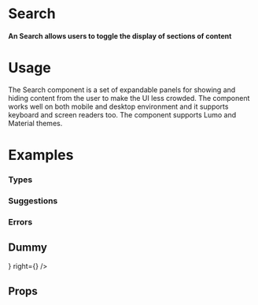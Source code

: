 
<Meta title="Data Entry|Search" component={SearchBar} />

# Search

#### An Search allows users to toggle the display of sections of content

<Preview withToolbar>
  <Story name="Standard">
     <SearchBar id="Search_Standard" placeholder="Search Location" />
  </Story>
</Preview>

# Usage

The Search component is a set of expandable panels for showing and hiding content from the user to make the UI less crowded. The component works well on both mobile and desktop environment and it supports keyboard and screen readers too. The component supports Lumo and Material themes.

# Examples

### Types

<Preview>
  <Story name="Types">
   <SearchBar id="Search_Results" placeholder="Search Location" results={[
  {
    title: "White House",
    description: "123 Malibu Drive, CA 92660",
  },
  {
    title: "Orange House",
    description: "1224 Malibu Drive, CA 92660",
  },
  {
    title: "Red House",
    description: "123 Malibu Drive, CA 92660",
  },
  {
    title: "Green House",
    description: "123 Malibu Drive, CA 92660",
  },
  {
    title: "Black House",
    description: "123 Malibu Drive, CA 92660",
  },
  {
    title: "Blue House",
    description: "123 Malibu Drive, CA 92660",
  },
  {
    title: "Address",
    description: "123 Malibu Drive, CA 92660",
  },
  {
    title: "APN",
    description: "123 Malibu Drive, CA 92660",
  },
  {
    title: "Owner",
    description: "123 Malibu Drive, CA 92660",
  },
  {
    title: "Address",
    description: "123 Malibu Drive, CA 92660",
  },
  {
    title: "Address",
    description: "123 Malibu Drive, CA 92660",
  },
  {
    title: "APN",
    description: "123 Malibu Drive, CA 92660",
  },
  {
    title: "Owner",
    description: "123 Malibu Drive, CA 92660",
  },
  {
    title: "Address",
    description: "123 Malibu Drive, CA 92660",
  }
]} />
  </Story>
</Preview>


### Suggestions

<Preview>
  <Story name="Suggestions">
    <Grid columns="2">
      <SearchBar
        id="Search_Error"
        placeholder="Search Location"
        error2
        results={[
          {
            title: "White House",
            description: "123 Malibu Drive, CA 92660",
          },
          {
            title: "Orange House",
            description: "1224 Malibu Drive, CA 92660",
          },
          {
            title: "Red House",
            description: "123 Malibu Drive, CA 92660",
          },
          {
            title: "Green House",
            description: "123 Malibu Drive, CA 92660",
          },
          {
            title: "Black House",
            description: "123 Malibu Drive, CA 92660",
          },
          {
            title: "Blue House",
            description: "123 Malibu Drive, CA 92660",
          },
          {
            title: "Address",
            description: "123 Malibu Drive, CA 92660",
          },
          {
            title: "APN",
            description: "123 Malibu Drive, CA 92660",
          },
          {
            title: "Owner",
            description: "123 Malibu Drive, CA 92660",
          },
          {
            title: "Address",
            description: "123 Malibu Drive, CA 92660",
          },
          {
            title: "Address",
            description: "123 Malibu Drive, CA 92660",
          },
          {
            title: "APN",
            description: "123 Malibu Drive, CA 92660",
          },
          {
            title: "Owner",
            description: "123 Malibu Drive, CA 92660",
          },
          {
            title: "Address",
            description: "123 Malibu Drive, CA 92660",
          }
        ]}
      />
    </Grid>
  </Story>
</Preview>



### Errors

<Preview>
  <Story name="Errors">
    <Grid columns="1">
        <SearchBar id="Search_Offline" placeholder="Search Location" error="offline" />
        <SearchBar id="Search_BadConnection" placeholder="Search Location" error="connection" />
      </Grid>
  </Story>
</Preview>

## Dummy

<Preview>
  <Story name="Dummy">
  <Grid columns="1">
  <Bar padding="2x" left={
    <Dummy/>} right={<Text text="hi"/>} />
    <Text text="can you see me, i hope not"/>
    </Grid>
  </Story>
</Preview>

## Props

<Props of={SearchBar} />
